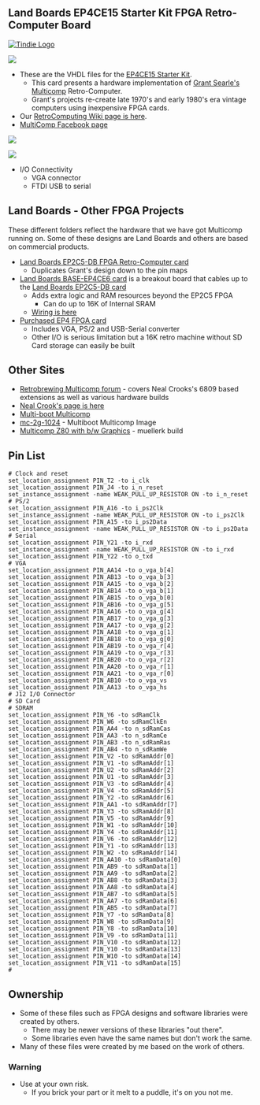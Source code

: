 == Land Boards EP4CE15 Starter Kit FPGA Retro-Computer Board ==

<a href="https://www.tindie.com/products/land_boards/retrocomputer-fpga-card-pcb-only/" >
<img src="http://land-boards.com/tindie/tindie-larges-v2.png" alt="Tindie Logo">
</img></a> 

<img src="http://land-boards.com/blwiki/images/8/8f/RETRO-EP4CE15-REV4-BLACK-P1464-720PX.jpg"></img>

* These are the VHDL files for the  [http://land-boards.com/blwiki/index.php?title=QMTECH_EP4CE15_FPGA_Starter_Kit EP4CE15 Starter Kit].
** This card presents a hardware implementation of [http://searle.x10host.com/Multicomp/index.html Grant Searle's Multicomp] Retro-Computer.
** Grant's projects re-create late 1970's and early 1980's era vintage computers using inexpensive FPGA cards.
* Our [http://land-boards.com/blwiki/index.php?title=RetroComputers RetroComputing Wiki page is here].
* [https://www.facebook.com/groups/663409440836492 MultiComp Facebook page]

<img src="http://land-boards.com/blwiki/images/1/18/EP4CE55_RESOURCES.PNG"></img>

<img src="http://land-boards.com/blwiki/images/4/43/CycloneV_FPGA_Resources.PNG"></img>
	
* I/O Connectivity
** VGA connector
** FTDI USB to serial


== Land Boards - Other FPGA Projects ==

These different folders reflect the hardware that we have got Multicomp running on. Some of these designs are Land Boards and others are based on commercial products.

* [http://land-boards.com/blwiki/index.php?title=EP2C5-DB Land Boards EP2C5-DB FPGA Retro-Computer card]
** Duplicates Grant's design down to the pin maps
* [http://land-boards.com/blwiki/index.php?title=BASE-EP4CE6 Land Boards BASE-EP4CE6 card] is a breakout board that cables up to the [http://land-boards.com/blwiki/index.php?title=EP2C5-DB Land Boards EP2C5-DB card]
** Adds extra logic and RAM resources beyond the EP2C5 FPGA
*** Can do up to 16K of Internal SRAM
** [http://land-boards.com/blwiki/index.php?title=Retro-Computer_Map_EP2_to_EP4_card Wiring is here]
* [http://land-boards.com/blwiki/index.php?title=Cyclone_IV_FPGA_EP4CE6E22C8N_Development_Board_USB_V2 Purchased EP4 FPGA card]
** Includes VGA, PS/2 and USB-Serial converter
** Other I/O is serious limitation but a 16K retro machine without SD Card storage can easily be built

== Other Sites ==

* [https://www.retrobrewcomputers.org/doku.php?id=boards:sbc:multicomp:start Retrobrewing Multicomp forum] - covers Neal Crooks's 6809 based extensions as well as various hardware builds
* [https://github.com/nealcrook/multicomp6809 Neal Crook's page is here]
* [https://www.retrobrewcomputers.org/doku.php?id=builderpages:rhkoolstar:mc-2g-1024 Multi-boot Multicomp]
* [https://retrobrewcomputers.org/doku.php?id=builderpages:rhkoolstar:mc-2g-1024 mc-2g-1024] - Multiboot Multicomp Image
* [https://retrobrewcomputers.org/doku.php?id=builderpages:muellerk:start Multicomp Z80 with b/w Graphics] - muellerk build

== Pin List ==

<pre>
# Clock and reset
set_location_assignment PIN_T2 -to i_clk
set_location_assignment PIN_J4 -to i_n_reset
set_instance_assignment -name WEAK_PULL_UP_RESISTOR ON -to i_n_reset
# PS/2
set_location_assignment PIN_A16 -to i_ps2Clk
set_instance_assignment -name WEAK_PULL_UP_RESISTOR ON -to i_ps2Clk
set_location_assignment PIN_A15 -to i_ps2Data
set_instance_assignment -name WEAK_PULL_UP_RESISTOR ON -to i_ps2Data
# Serial
set_location_assignment PIN_Y21 -to i_rxd
set_instance_assignment -name WEAK_PULL_UP_RESISTOR ON -to i_rxd
set_location_assignment PIN_Y22 -to o_txd
# VGA
set_location_assignment PIN_AA14 -to o_vga_b[4]
set_location_assignment PIN_AB13 -to o_vga_b[3]
set_location_assignment PIN_AA15 -to o_vga_b[2]
set_location_assignment PIN_AB14 -to o_vga_b[1]
set_location_assignment PIN_AB15 -to o_vga_b[0]
set_location_assignment PIN_AB16 -to o_vga_g[5]
set_location_assignment PIN_AA16 -to o_vga_g[4]
set_location_assignment PIN_AB17 -to o_vga_g[3]
set_location_assignment PIN_AA17 -to o_vga_g[2]
set_location_assignment PIN_AA18 -to o_vga_g[1]
set_location_assignment PIN_AB18 -to o_vga_g[0]
set_location_assignment PIN_AB19 -to o_vga_r[4]
set_location_assignment PIN_AA19 -to o_vga_r[3]
set_location_assignment PIN_AB20 -to o_vga_r[2]
set_location_assignment PIN_AA20 -to o_vga_r[1]
set_location_assignment PIN_AA21 -to o_vga_r[0]
set_location_assignment PIN_AB10 -to o_vga_vs
set_location_assignment PIN_AA13 -to o_vga_hs
# J12 I/O Connector
# SD Card
# SDRAM
set_location_assignment PIN_Y6 -to sdRamClk
set_location_assignment PIN_W6 -to sdRamClkEn
set_location_assignment PIN_AA4 -to n_sdRamCas
set_location_assignment PIN_AA3 -to n_sdRamCe
set_location_assignment PIN_AB3 -to n_sdRamRas
set_location_assignment PIN_AB4 -to n_sdRamWe
set_location_assignment PIN_V2 -to sdRamAddr[0]
set_location_assignment PIN_V1 -to sdRamAddr[1]
set_location_assignment PIN_U2 -to sdRamAddr[2]
set_location_assignment PIN_U1 -to sdRamAddr[3]
set_location_assignment PIN_V3 -to sdRamAddr[4]
set_location_assignment PIN_V4 -to sdRamAddr[5]
set_location_assignment PIN_Y2 -to sdRamAddr[6]
set_location_assignment PIN_AA1 -to sdRamAddr[7]
set_location_assignment PIN_Y3 -to sdRamAddr[8]
set_location_assignment PIN_V5 -to sdRamAddr[9]
set_location_assignment PIN_W1 -to sdRamAddr[10]
set_location_assignment PIN_Y4 -to sdRamAddr[11]
set_location_assignment PIN_V6 -to sdRamAddr[12]
set_location_assignment PIN_Y1 -to sdRamAddr[13]
set_location_assignment PIN_W2 -to sdRamAddr[14]
set_location_assignment PIN_AA10 -to sdRamData[0]
set_location_assignment PIN_AB9 -to sdRamData[1]
set_location_assignment PIN_AA9 -to sdRamData[2]
set_location_assignment PIN_AB8 -to sdRamData[3]
set_location_assignment PIN_AA8 -to sdRamData[4]
set_location_assignment PIN_AB7 -to sdRamData[5]
set_location_assignment PIN_AA7 -to sdRamData[6]
set_location_assignment PIN_AB5 -to sdRamData[7]
set_location_assignment PIN_Y7 -to sdRamData[8]
set_location_assignment PIN_W8 -to sdRamData[9]
set_location_assignment PIN_Y8 -to sdRamData[10]
set_location_assignment PIN_V9 -to sdRamData[11]
set_location_assignment PIN_V10 -to sdRamData[12]
set_location_assignment PIN_Y10 -to sdRamData[13]
set_location_assignment PIN_W10 -to sdRamData[14]
set_location_assignment PIN_V11 -to sdRamData[15]
#</pre>

== Ownership ==

* Some of these files such as FPGA designs and software libraries were created by others.
** There may be newer versions of these libraries "out there".
** Some libraries even have the same names but don't work the same.
* Many of these files were created by me based on the work of others.

=== Warning ===

* Use at your own risk.
** If you brick your part or it melt to a puddle, it's on you not me.
